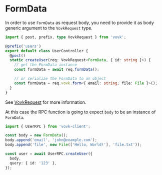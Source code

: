 # FormData

In order to use `FormData` as request body, you need to provide it as body generic argument to the `VovkRequest` type.

```ts filename="src/modules/user/UserController.ts"
import { post, prefix, type VovkRequest } from 'vovk';

@prefix('users')
export default class UserController {
  @post()
  static createUser(req: VovkRequest<FormData, { id: string }>) {
    // get the FormData instance
    const formData = await req.formData();

    // or serialize the FormData to an object
    const formData = req.vovk.form<{ email: string; file: File }>();
  }
}
```

See [VovkRequest](/controller/request) for more information.

At this case the RPC function is going to expect `body` to be an instance of `FormData`.

```ts
import { UserRPC } from 'vovk-client';

const body = new FormData();
body.append('email', 'john@example.com');
body.append('file', new File(['Hello, World!'], 'file.txt'));

const user = await UserRPC.createUser({
  body,
  query: { id: '123' },
});
```
